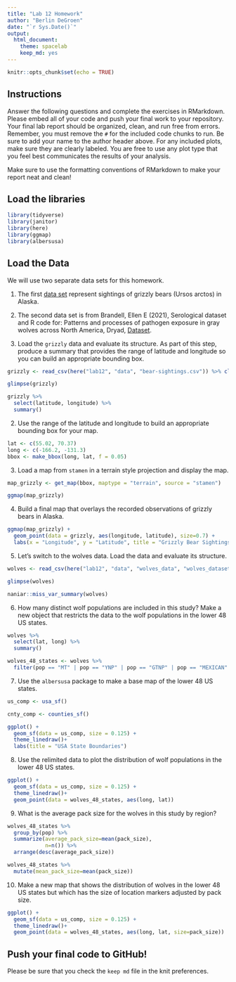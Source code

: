 ```yaml
---
title: "Lab 12 Homework"
author: "Berlin DeGroen"
date: "`r Sys.Date()`"
output:
  html_document: 
    theme: spacelab
    keep_md: yes
---
```


```r
knitr::opts_chunk$set(echo = TRUE)
```

## Instructions
Answer the following questions and complete the exercises in RMarkdown. Please embed all of your code and push your final work to your repository. Your final lab report should be organized, clean, and run free from errors. Remember, you must remove the `#` for the included code chunks to run. Be sure to add your name to the author header above. For any included plots, make sure they are clearly labeled. You are free to use any plot type that you feel best communicates the results of your analysis.  

Make sure to use the formatting conventions of RMarkdown to make your report neat and clean!  

## Load the libraries
```r
library(tidyverse)
library(janitor)
library(here)
library(ggmap)
library(albersusa)
``` 

## Load the Data
We will use two separate data sets for this homework.  

1. The first [data set](https://rcweb.dartmouth.edu/~f002d69/workshops/index_rspatial.html) represent sightings of grizzly bears (Ursos arctos) in Alaska.  
2. The second data set is from Brandell, Ellen E (2021), Serological dataset and R code for: Patterns and processes of pathogen exposure in gray wolves across North America, Dryad, [Dataset](https://doi.org/10.5061/dryad.5hqbzkh51).  

1. Load the `grizzly` data and evaluate its structure. As part of this step, produce a summary that provides the range of latitude and longitude so you can build an appropriate bounding box.
```r
grizzly <- read_csv(here("lab12", "data", "bear-sightings.csv")) %>% clean_names()
```
```r
glimpse(grizzly)
```


```r
grizzly %>% 
  select(latitude, longitude) %>% 
  summary()
```

2. Use the range of the latitude and longitude to build an appropriate bounding box for your map.
```r
lat <- c(55.02, 70.37)
long <- c(-166.2, -131.3)
bbox <- make_bbox(long, lat, f = 0.05)
```

3. Load a map from `stamen` in a terrain style projection and display the map.

```r
map_grizzly <- get_map(bbox, maptype = "terrain", source = "stamen")
```

```r
ggmap(map_grizzly)
```


4. Build a final map that overlays the recorded observations of grizzly bears in Alaska.
```r
ggmap(map_grizzly) +
  geom_point(data = grizzly, aes(longitude, latitude), size=0.7) +
  labs(x = "Longitude", y = "Latitude", title = "Grizzly Bear Sightings")
```

5. Let's switch to the wolves data. Load the data and evaluate its structure.
```r
wolves <- read_csv(here("lab12", "data", "wolves_data", "wolves_dataset.csv")) %>% clean_names()
```

```r
glimpse(wolves)
```

```r
naniar::miss_var_summary(wolves)
```


6. How many distinct wolf populations are included in this study? Make a new object that restricts the data to the wolf populations in the lower 48 US states.
```r
wolves %>% 
  select(lat, long) %>% 
  summary()
```

```r
wolves_48_states <- wolves %>% 
  filter(pop == "MT" | pop == "YNP" | pop == "GTNP" | pop == "MEXICAN" | pop == "MI" | pop == "SNF")
```

7. Use the `albersusa` package to make a base map of the lower 48 US states.
```r
us_comp <- usa_sf()
```

```r
cnty_comp <- counties_sf()
```

```r
ggplot() + 
  geom_sf(data = us_comp, size = 0.125) +
  theme_linedraw()+
  labs(title = "USA State Boundaries")
```

8. Use the relimited data to plot the distribution of wolf populations in the lower 48 US states.
```r
ggplot() + 
  geom_sf(data = us_comp, size = 0.125) +
  theme_linedraw()+
  geom_point(data = wolves_48_states, aes(long, lat))
```

9. What is the average pack size for the wolves in this study by region?
```r
wolves_48_states %>% 
  group_by(pop) %>% 
  summarize(average_pack_size=mean(pack_size),
            n=n()) %>% 
  arrange(desc(average_pack_size))
```

```r
wolves_48_states %>% 
  mutate(mean_pack_size=mean(pack_size))
```


10. Make a new map that shows the distribution of wolves in the lower 48 US states but which has the size of location markers adjusted by pack size.

```r
ggplot() + 
  geom_sf(data = us_comp, size = 0.125) +
  theme_linedraw()+
  geom_point(data = wolves_48_states, aes(long, lat, size=pack_size))
```

## Push your final code to GitHub!
Please be sure that you check the `keep md` file in the knit preferences. 